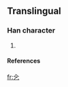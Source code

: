 ==Translingual==

===Han character===
{{Han char|rn=5|rad=乙|as=02|sn=3|four=|canj=人弓 (ON)}}

# {{defn|Han}}

====References====
{{Han ref|kx=0084.051|dkj=|dj=|hdz=|uh=3408|ud=13320|bh=|bd=}}


[[fr:㐈]]